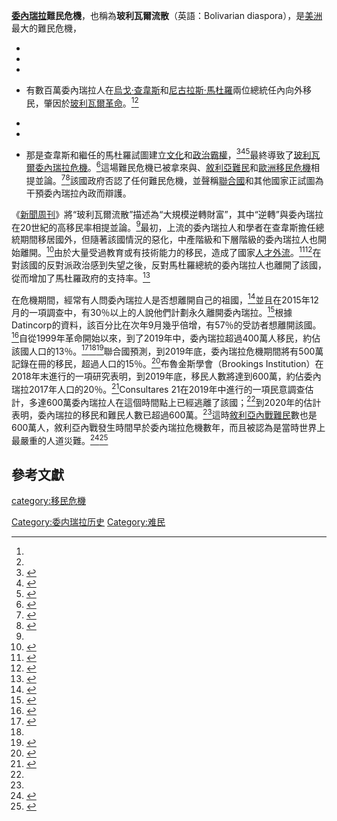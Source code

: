 {{noteTA
|1=zh-hans:马杜罗;zh-hant:馬杜羅;zh-hk:馬杜羅;zh-tw:馬杜洛;
|2=zh-hans:查韦斯; zh-hk:查韋斯; zh-tw:查維茲;
|3=zh:玻利瓦爾; zh-hans:玻利瓦尔; zh-hant:玻利華; zh-tw:玻利瓦;
}}
{{Infobox event
| title         = 委內瑞拉移民與難民危機<br>Venezuelan migration and refugee crisis
| partof        = [[委內瑞拉危機|委內瑞拉危機]]
| image         = {{Photomontage
  | photo1a  = People line in Maiquetía Airport.jpg
  | photo2a  = Bolivarian diaspora - Colombia 2018.jpg
  | photo2b  = 2015 Venezuela–Colombia migrant crisis 2.jpg
  | position = center
  | size     = 300 
  | spacing  = 2
  | color    = black
  | border   = 1
  | color_border = black
}}
| image_upright = 1.4
| caption       = (由上至下，由左至右)<br />從[[邁克蒂亞機場|邁克蒂亞機場]]離開委內瑞拉的航空公司乘客；{{link-en|哥倫比亞國家警察|National Police of Colombia}}帶領委內瑞拉人進入[[哥倫比亞|哥倫比亞]]的[[庫庫塔|庫庫塔]]；難民在臨時庇護所中尋求庇護
| date          = 1999年–現在 <br> (主要階段始於 2015年)
| place         = [[委內瑞拉|委內瑞拉]]
| also known as = 玻利瓦爾流散
| cause         = [[社會問題|社會問題]]、[[政治迫害|政治迫害]]、[[犯罪|犯罪]]、[[經濟衰退|經濟衰退]]、[[貪污|貪污]]、[[貧窮|貧窮]]、[[審查制度|審查制度]]、 [[失業|失業]]、[[惡性通貨膨脹|惡性通貨膨脹]]、[[短缺|短缺]]、[[營養不良|營養不良]]、[[人權|侵犯人權]]及其他<ref name=EUdiaspora>{{cite news|last1=Olivares|first1=Francisco|title=Best and brightest for export|url=http://www.eluniversal.com/nacional-y-politica/140913/best-and-brightest-for-export|access-date=September 24, 2014|agency=El Universal|quote=The Bolivarian diaspora is a reversal of fortune on a massive scale|date=September 13, 2014|archive-url=https://web.archive.org/web/20140916011441/http://www.eluniversal.com/nacional-y-politica/140913/best-and-brightest-for-export|archive-date=2014-09-16|dead-url=no}}</ref><ref name=NEWSWEEKdiaspora>{{cite news|title=Hugo Chavez is Scaring Away Talent|url=http://www.newsweek.com/hugo-chavez-scaring-away-talent-80337|access-date=September 24, 2014|agency=Newsweek|quote=The Bolivarian diaspora is a reversal of fortune on a massive scale|date=June 30, 2009|archive-date=2021-03-10|archive-url=https://web.archive.org/web/20210310043709/http://www.newsweek.com/hugo-chavez-scaring-away-talent-80337|dead-url=no}}</ref><ref name=EUpercent10>{{cite news|title=Ten percent of Venezuelans are taking steps for emigrating|url=http://www.eluniversal.com/nacional-y-politica/140816/ten-percent-of-venezuelans-are-taking-steps-for-emigrating|access-date=April 26, 2015|agency=[[El_Universal_(Caracas)|El Universal]]|date=August 16, 2014|archive-date=2021-02-24|archive-url=https://web.archive.org/web/20210224170736/https://www.eluniversal.com/nacional-y-politica/140816/ten-percent-of-venezuelans-are-taking-steps-for-emigrating|dead-url=no}}</ref>
| outcome       = *{{nowrap|5–600萬委內瑞拉人[[移民出境|移民出境]]<ref>{{Cite web|url=https://r4v.info/en/situations/platform|title=Situation Response for Venezuelans|website=r4v.info|access-date=2020-04-17|archive-date=2021-02-10|archive-url=https://web.archive.org/web/20210210183510/https://r4v.info/en/situations/platform|dead-url=no}}</ref><ref name=MHaug19>{{cite news |last1=Wyss |first1=Jim |title=A nation is vanishing: Has Venezuela lost almost 20 percent of its population? |url=https://www.miamiherald.com/news/nation-world/world/americas/venezuela/article233947387.html |access-date=August 15, 2019 |work=[[The_Miami_Herald|The Miami Herald]] |date=August 13, 2019 |archive-date=2020-11-07 |archive-url=https://web.archive.org/web/20201107232640/https://www.miamiherald.com/news/nation-world/world/americas/venezuela/article233947387.html |dead-url=no }}</ref><ref name=UNHCRnov2018>{{cite web | url=http://www.unhcr.org/en-us/news/press/2018/11/5be4192b4/number-refugees-migrants-venezuela-reaches-3-million.html | title=Number of refugees and migrants from Venezuela reaches 3 million | author=<!--Not stated--> | date=November 8, 2018 | website=UNHCR | publisher=UNHCR, IOM | access-date=November 13, 2018 | archive-date=2021-03-01 | archive-url=https://web.archive.org/web/20210301134153/https://www.unhcr.org/en-us/news/press/2018/11/5be4192b4/number-refugees-migrants-venezuela-reaches-3-million.html | dead-url=no }}</ref><ref name=LPgracias>{{cite news|title=Gracias a las malas políticas del Gobierno bolivariano, más de 4 millones de venezolanos se han ido del país (encuesta)|url=https://www.lapatilla.com/site/2018/01/19/gracias-a-las-malas-politicas-del-gobierno-bolivariano-mas-de-4-millones-de-venezolanos-se-han-ido-del-pais-encuesta/|access-date=January 20, 2018|work=[[La_Patilla|La Patilla]]|date=January 19, 2018|language=es-ES|archive-date=2018-06-12|archive-url=https://web.archive.org/web/20180612141723/https://www.lapatilla.com/site/2018/01/19/gracias-a-las-malas-politicas-del-gobierno-bolivariano-mas-de-4-millones-de-venezolanos-se-han-ido-del-pais-encuesta/|dead-url=no}}</ref>}}
* 委內瑞拉周邊國家的難民危機
* [[人才外流|人才外流]]
* 10個國家對委內瑞拉人施加[[委內瑞拉公民簽證要求|簽證要求]]和入境限制
* [[美國|美國]]、[[加拿大|加拿大]]、[[西班牙|西班牙]]和幾個[[拉丁美洲|拉丁美洲]]國家開始接受持過期的委內瑞拉護照者入境
* 哥倫比亞政府宣布委內瑞拉難民出生的嬰兒將獲得公民身份
| notes         = 
}}
<!--{{Crisis in Bolivarian Venezuela}}-->
'''[[委內瑞拉|委內瑞拉]]難民危機'''，也稱為'''玻利瓦爾流散'''（英語：Bolivarian diaspora），是[[美洲|美洲]]最大的難民危機，<ref name="WPfeb18">{{bullet}}{{cite news|url=https://www.washingtonpost.com/opinions/global-opinions/the-collapse-in-venezuela-is-creating-a-refugee-crisis/2018/02/23/68b85c7e-1807-11e8-8b08-027a6ccb38eb_story.html|title=Latin-America's worst-ever refugee crisis: Venezuelans|last1=Board|first1=Editorial|date=February 23, 2018|work=[[The_Washington_Post|The Washington Post]]|access-date=February 25, 2018|quote=This human outflow, ... is the largest displacement of people in Latin American history|archive-date=2019-04-13|archive-url=https://web.archive.org/web/20190413165937/https://www.washingtonpost.com/opinions/global-opinions/the-collapse-in-venezuela-is-creating-a-refugee-crisis/2018/02/23/68b85c7e-1807-11e8-8b08-027a6ccb38eb_story.html|dead-url=yes}}
* {{Cite news|url=https://www.nytimes.com/2018/03/09/magazine/leopoldo-lopez-speaks-out-and-venezuelas-government-cracks-down.html|title=Leopoldo López Speaks Out, and Venezuela's Government Cracks Down|last=Hylton|first=Wil S.|date=March 9, 2018|work=[[The_New_York_Times|The New York Times]]|access-date=March 12, 2018|issn=0362-4331|quote=Venezuela is the most urgent humanitarian disaster in the Western Hemisphere, producing the largest exodus of refugees in the history of the Americas|archive-date=2019-05-12|archive-url=https://web.archive.org/web/20190512110010/https://www.nytimes.com/2018/03/09/magazine/leopoldo-lopez-speaks-out-and-venezuelas-government-cracks-down.html|dead-url=no}}
* {{Cite web|url=https://www.ft.com/content/1c71833c-9f28-487d-90ad-5616779aca29|title=Venezuela's mounting refugee crisis|date=April 20, 2018|website=[[Financial_Times|Financial Times]]|access-date=April 22, 2018|archive-date=2019-04-12|archive-url=https://web.archive.org/web/20190412193100/https://www.ft.com/content/1c71833c-9f28-487d-90ad-5616779aca29|dead-url=no}}
* {{Cite web|url=https://www.aljazeera.com/programmes/talktojazeera/inthefield/2018/09/venezuela-exodus-forced-flee-180914083345729.html|title=Venezuela's exodus: Forced to flee|date=September 15, 2018|website=[[Al_Jazeera|Al Jazeera]]|access-date=September 15, 2018|quote=Latin America is facing the largest refugee crisis in its history as hundreds of thousands of people flee Venezuela to escape severe economic hardship.|archive-date=2020-09-22|archive-url=https://web.archive.org/web/20200922214638/https://www.aljazeera.com/programmes/talktojazeera/inthefield/2018/09/venezuela-exodus-forced-flee-180914083345729.html|dead-url=no}}
* {{Cite news|url=https://www.nytimes.com/2019/05/17/world/americas/venezuela-economy.html|title=Venezuela's Collapse Is the Worst Outside of War in Decades, Economists Say|last=Kurmanaev|first=Anatoly|date=May 17, 2019|work=[[The_New_York_Times|The New York Times]]|access-date=May 18, 2019|language=en-US|issn=0362-4331|quote=Venezuela has lost a tenth of its population in the past two years as people fled, even trekking across mountains, setting off Latin America’s biggest ever refugee crisis.|archive-date=2020-01-14|archive-url=https://web.archive.org/web/20200114124151/https://www.nytimes.com/2019/05/17/world/americas/venezuela-economy.html|dead-url=no}}</ref>有數百萬委內瑞拉人在[[烏戈·查韋斯|烏戈·查韋斯]]和[[尼古拉斯·馬杜羅|尼古拉斯·馬杜羅]]兩位總統任內向外移民，肇因於[[玻利瓦爾革命|玻利瓦爾革命]]。<ref name=EUdiaspora /><ref name=NEWSWEEKdiaspora /><ref>{{bullet}} {{cite news|last1=Maria Delgado|first1=Antonio|title=Venezuela agobiada por la fuga masiva de cerebros|url=http://www.elnuevoherald.com/2014/08/26/1828337/venezuela-agobiada-por-fuga-masiva.html|access-date=August 28, 2014|agency=El Nuevo Herald|quote=The massive emigration of Venezuelans, a trend that was unprecedented in the republican history of the nation, is mainly motivated by personal insecurity, legal insecurity and lack of options to progress under the Bolivarian regime|date=August 28, 2014|archive-date=2014-08-27|archive-url=https://web.archive.org/web/20140827193549/http://www.elnuevoherald.com/2014/08/26/1828337/venezuela-agobiada-por-fuga-masiva.html|dead-url=no}}
* {{cite news|last1=Weddle|first1=Cody|title=More desperate college grads flee Venezuela|url=https://www.local10.com/news/international/more-desperate-college-grads-flee-venezuela-|access-date=October 15, 2017|work=[[WPLG|WPLG]]|date=March 18, 2017|quote=some academics refer to the exodus in its totality as the Bolivarian diaspora|archive-date=2018-06-12|archive-url=https://web.archive.org/web/20180612142049/https://www.local10.com/news/international/more-desperate-college-grads-flee-venezuela-|dead-url=no}}
* {{cite news|last1=Wyss|first1=Jim|title=As Venezuela faces critical week, Colombia prepares for a wave of migrants|url=http://www.miamiherald.com/news/nation-world/world/americas/colombia/article163600573.html|access-date=October 15, 2017|work=[[The_Miami_Herald|The Miami Herald]]|date=July 25, 2017|quote=And as conditions in Venezuela worsen, the “Bolivarian Diaspora” is likely to keep growing. One measure of the desperation:the number of Venezuelans seeking asylum abroad tripled from 2015 to 2016.|archive-date=2020-05-04|archive-url=https://web.archive.org/web/20200504200400/https://www.miamiherald.com/news/nation-world/world/americas/colombia/article163600573.html|dead-url=no}}
* {{cite news|last1=Manner|first1=Benedict|title=A family bereavement brings home Venezuela's crisis|url=https://www.ft.com/content/0edaceac-914e-11e7-bdfa-eda243196c2c|access-date=October 15, 2017|work=[[Financial_Times|Financial Times]]|date=September 5, 2017|quote=Like the rest of the 'Bolivarian diaspora' dotted around the globe, it has been impossible to escape the asphyxiating drama|archive-date=2019-09-22|archive-url=https://web.archive.org/web/20190922191110/https://www.ft.com/content/0edaceac-914e-11e7-bdfa-eda243196c2c|dead-url=no}}</ref>那是查韋斯和繼任的馬杜羅試圖建立[[文化霸權|文化]]和[[霸權|政治霸權]]，<ref name="BChege">{{cite book|title=Hugo Chávez and the Bolivarian Revolution: Populism and Democracy in a Globalised Age|last1=Cannon|first1=Barry|date=2013|publisher=[[Manchester_University_Press|Manchester University Press]]|isbn=978-1847797193}}</ref><ref name="PALABRA">{{cite journal|last1=Canelón-Silva|first1=Agrivalca Ramsenia|date=2014|title=Del Estado Comunicador Al Estado De Los Medios. Catorce Años De Hegemonía Comunicacional En Venezuela.|journal=Palabra Clave|publisher=[[University_of_La_Sabana|University of La Sabana]]|volume=17|issue=4|pages=1243–78|doi=10.5294/pacla.2014.17.4.11}}</ref><ref name="CarrollSTRATEGY">{{cite book|title=Comandante : Hugo Chavez's Venezuela|last1=Rory|first1=Carroll|date=2014|publisher=New York|isbn=978-0143124887|location=Penguin Books|pages=182–94}}</ref>最終導致了[[玻利瓦爾委內瑞拉危機|玻利瓦爾委內瑞拉危機]]。<ref name="CHOSUN2">{{Cite news|url=http://news.chosun.com/site/data/html_dir/2018/05/02/2018050201490.html|title=화폐경제 무너졌는데…최저임금 인상에 목매는 베네수엘라|last=남민우|first=기|date=May 2, 2018|work=[[The_Chosun_Ilbo|朝鮮日報]]|access-date=May 22, 2018|language=ko|quote=''Venezuela's fall is considered to be mainly caused by the populist policy ... Venezuela, for decades, has increased the number of public sector employees and has promoted populist support to maintain the regime''|archive-date=2018-10-04|archive-url=https://web.archive.org/web/20181004140917/http://news.chosun.com/site/data/html_dir/2018/05/02/2018050201490.html|dead-url=no}}</ref>這場難民危機已被拿來與{{link-en|古巴流亡潮|Cuban exile}}、[[敘利亞內戰難民|敘利亞難民]]和[[歐洲移民危機|歐洲移民危機]]相提並論。<ref name=":1">{{Cite web|url=https://www.washingtonpost.com/news/world/wp/2018/03/02/feature/i-cant-go-back-venezuelans-are-fleeing-their-crisis-torn-country-en-masse/|title='I can't go back': Venezuelans are fleeing their crisis-torn country en masse|website=[[Washington_Post|Washington Post]]|access-date=April 7, 2018|archive-date=2020-12-07|archive-url=https://web.archive.org/web/20201207194129/https://www.washingtonpost.com/news/world/wp/2018/03/02/feature/i-cant-go-back-venezuelans-are-fleeing-their-crisis-torn-country-en-masse/|dead-url=no}}</ref><ref name=":9">{{cite news|url=https://www.devex.com/news/venezuela-crisis-is-on-the-scale-of-syria-unhcr-says-93465|title=Venezuela crisis is 'on the scale of Syria,' UNHCR says|last1=Welsh|first1=Teresa|date=September 19, 2018|access-date=September 21, 2018|agency=Devex|archive-date=2021-01-17|archive-url=https://web.archive.org/web/20210117033614/https://www.devex.com/news/venezuela-crisis-is-on-the-scale-of-syria-unhcr-says-93465|dead-url=no}}</ref>該國政府否認了任何難民危機，並聲稱[[聯合國|聯合國]]和其他國家正試圖為干預委內瑞拉內政而辯護。

《[[新聞周刊|新聞周刊]]》將“玻利瓦爾流散”描述為“大規模逆轉財富”，其中“逆轉”與委內瑞拉在20世紀的高移民率相提並論。<ref name=NEWSWEEKdiaspora />最初，上流的委內瑞拉人和學者在查韋斯擔任總統期間移居國外，但隨著該國情況的惡化，中產階級和下層階級的委內瑞拉人也開始離開。<ref name="CSMbrazil">{{cite news|last1=LaFranchi|first1=Howard|title=Why time is ripe for US to address Venezuela's mess|url=http://www.csmonitor.com/USA/Foreign-Policy/2016/1102/Why-time-is-ripe-for-US-to-address-Venezuela-s-mess|access-date=November 4, 2016|work=[[Christian_Science_Monitor|Christian Science Monitor]]|date=November 2, 2016|archive-date=2019-06-20|archive-url=https://web.archive.org/web/20190620160008/https://www.csmonitor.com/USA/Foreign-Policy/2016/1102/Why-time-is-ripe-for-US-to-address-Venezuela-s-mess|dead-url=no}}</ref>由於大量受過教育或有技術能力的移民，造成了國家[[人才外流|人才外流]]。<ref name=ENHaug28>{{cite news|last1=Maria Delgado|first1=Antonio|title=Venezuela agobiada por la fuga masiva de cerebros|url=http://www.elnuevoherald.com/2014/08/26/1828337/venezuela-agobiada-por-fuga-masiva.html|access-date=August 28, 2014|agency=El Nuevo Herald|quote=The massive emigration of Venezuelans, a trend that was unprecedented in the republican history of the nation, is mainly motivated by personal insecurity, legal insecurity and lack of options to progress under the Bolivarian regime|date=August 28, 2014|archive-date=2014-08-27|archive-url=https://web.archive.org/web/20140827193549/http://www.elnuevoherald.com/2014/08/26/1828337/venezuela-agobiada-por-fuga-masiva.html|dead-url=no}}</ref><ref name=Elimpulso23AUG>{{cite news|title=El 90% de los venezolanos que se van tienen formación universitaria|url=http://elimpulso.com/articulo/el-90-de-los-venezolanos-que-se-van-tienen-formacion-universitaria#|access-date=August 28, 2014|agency=El Impulso|date=August 23, 2014|archive-date=2015-10-17|archive-url=https://web.archive.org/web/20151017034551/http://elimpulso.com/articulo/el-90-de-los-venezolanos-que-se-van-tienen-formacion-universitaria|dead-url=no}}</ref>在對該國的反對派政治感到失望之後，反對馬杜羅總統的委內瑞拉人也離開了該國，從而增加了馬杜羅政府的支持率。<ref name=":18">{{Cite web|url=https://www.axios.com/nicolas-maduro-venezuela-regime-change-2020-21f25879-1201-411a-bc8b-497028dbca51.html|title=Venezuela's Nicolás Maduro survives 2019 despite U.S. insistence he'd fall|website=[[Axios_(website)|Axios]]|language=en|access-date=December 20, 2019|archive-date=2020-12-04|archive-url=https://web.archive.org/web/20201204211258/https://www.axios.com/nicolas-maduro-venezuela-regime-change-2020-21f25879-1201-411a-bc8b-497028dbca51.html|dead-url=no}}</ref>

在危機期間，經常有人問委內瑞拉人是否想離開自己的祖國，<ref name=BLOOMdec2014>{{cite news|last1=Pitts|first1=Pietro D.|last2=Rosati|first2=Andrew|title=Venezuela's Oil Industry Exodus Slowing Crude Production: Energy|url=https://www.bloomberg.com/news/2014-12-04/venezuela-s-oil-industry-exodus-slowing-crude-production-energy.html|access-date=January 24, 2015|agency=Bloomberg|date=December 4, 2014|archive-date=2014-12-25|archive-url=https://web.archive.org/web/20141225052721/http://www.bloomberg.com/news/2014-12-04/venezuela-s-oil-industry-exodus-slowing-crude-production-energy.html|dead-url=no}}</ref>並且在2015年12月的一項調查中，有30％以上的人說他們計劃永久離開委內瑞拉。<ref name=IBTdec2015>{{cite news|last1=Lee|first1=Brianna|title=Venezuela Elections 2015: Why Venezuelans Are Fleeing The Country|url=http://www.ibtimes.com/venezuela-elections-2015-why-venezuelans-are-fleeing-country-2204442|access-date=December 30, 2015|work=[[International_Business_Times|International Business Times]]|date=December 2, 2015|archive-date=2020-12-09|archive-url=https://web.archive.org/web/20201209154605/https://www.ibtimes.com/venezuela-elections-2015-why-venezuelans-are-fleeing-country-2204442|dead-url=no}}</ref>根據Datincorp的資料，該百分比在次年9月幾乎倍增，有57％的受訪者想離開該國。<ref name="BLOOMsept2016">{{cite news|last1=Margolis|first1=Mac|title=Latin America Has a Different Migration Problem|url=https://www.bloomberg.com/view/articles/2016-09-14/latin-america-has-a-different-migration-problem|access-date=September 22, 2016|work=Bloomberg|date=September 14, 2016|archive-date=2018-06-12|archive-url=https://web.archive.org/web/20180612145954/https://www.bloomberg.com/view/articles/2016-09-14/latin-america-has-a-different-migration-problem|dead-url=no}}</ref>自從1999年革命開始以來，到了2019年中，委內瑞拉超過400萬人移民，約佔該國人口的13％。<ref>{{cite news |title=Refugees and migrants from Venezuela top 4 million: UNHCR and IOM |url=https://www.unhcr.org/news/press/2019/6/5cfa2a4a4/refugees-migrants-venezuela-top-4-million-unhcr-iom.html |website=UNHCR |publisher=UNHCR, IOM |access-date=June 10, 2019 |date=June 7, 2019 |archive-date=2020-12-17 |archive-url=https://web.archive.org/web/20201217015432/https://www.unhcr.org/news/press/2019/6/5cfa2a4a4/refugees-migrants-venezuela-top-4-million-unhcr-iom.html |dead-url=no }}</ref><ref name=LPgracias /><ref name="WSJfeb18">{{cite news|last1=Forero|first1=Juan|last2=Protti|first2=Tommaso|title=Venezuela's Misery Fuels Migration on Epic Scale|url=https://www.wsj.com/articles/venezuelas-misery-fuels-migration-on-epic-scale-1518517800|access-date=February 13, 2018|work=[[Wall_Street_Journal|Wall Street Journal]]|date=February 13, 2018|archive-date=2021-01-15|archive-url=https://web.archive.org/web/20210115223031/https://www.wsj.com/articles/venezuelas-misery-fuels-migration-on-epic-scale-1518517800|dead-url=no}}</ref>聯合國預測，到2019年底，委內瑞拉危機期間將有500萬記錄在冊的移民，超過人口的15％。<ref name=FTstatsjune2019>{{cite web|url=https://www.ft.com/content/ff6053e4-92b2-11e9-aea1-2b1d33ac3271|title=More than 5m set to flee Venezuela by end of this year|date=June 19, 2019|access-date=June 19, 2019|website=Financial Times|archive-date=2020-11-07|archive-url=https://web.archive.org/web/20201107232928/https://www.ft.com/content/ff6053e4-92b2-11e9-aea1-2b1d33ac3271|dead-url=no}}</ref>布魯金斯學會（Brookings Institution）在2018年末進行的一項研究表明，到2019年底，移民人數將達到600萬，約佔委內瑞拉2017年人口的20％。<ref>{{Cite web|url=https://www.brookings.edu/blog/up-front/2018/12/10/how-many-more-migrants-and-refugees-can-we-expect-out-of-venezuela/|title=How many more migrants and refugees can we expect out of Venezuela?|last1=Bahar|first1=Dany|last2=Barrios|first2=Douglas|date=December 10, 2018|website=Brookings|language=en-US|access-date=September 22, 2019|archive-date=2021-03-07|archive-url=https://web.archive.org/web/20210307233822/https://www.brookings.edu/blog/up-front/2018/12/10/how-many-more-migrants-and-refugees-can-we-expect-out-of-venezuela/|dead-url=no}}</ref>Consultares 21在2019年中進行的一項民意調查估計，多達600萬委內瑞拉人在這個時間點上已經逃離了該國；<ref name=MHaug19/>到2020年的估計表明，委內瑞拉的移民和難民人數已超過600萬。<ref name="bloomberg20sep" />這時[[敘利亞內戰難民|敘利亞內戰難民]]數也是600萬人，敘利亞內戰發生時間早於委內瑞拉危機數年，而且被認為是當時世界上最嚴重的人道災難。<ref name="bloomberg20sep">{{cite news|url=https://www.bloomberg.com/news/articles/2019-09-20/venezuela-exodus-as-big-as-syria-s-got-1-5-of-the-aid-chart|title=Venezuela Exodus Is as Big as Syria's, Yet Got 1.5% of the Aid|work=Bloomberg|date=September 20, 2019|access-date=September 22, 2019|last1=Fieser|first1=Ezra|last2=Moran|first2=Nancy|archive-date=2019-12-20|archive-url=https://web.archive.org/web/20191220140741/https://www.bloomberg.com/news/articles/2019-09-20/venezuela-exodus-as-big-as-syria-s-got-1-5-of-the-aid-chart|dead-url=no}}</ref><ref name="Syrian Refugees">{{cite news|url=http://www.middleeaststar.com/index.php/sid/225225113|title=Syrian refugees biggest humanitarian crisis|date=August 28, 2014|work=Middle East Star|access-date=August 30, 2014|archive-date=2016-03-14|archive-url=https://web.archive.org/web/20160314172456/http://www.middleeaststar.com/index.php/sid/225225113|dead-url=no}}</ref>
{{clear}}
==參考文獻==
{{reflist|30em}}

[[category:移民危機|category:移民危機]]
[[Category:委内瑞拉历史|Category:委内瑞拉历史]]
[[Category:难民|Category:难民]]